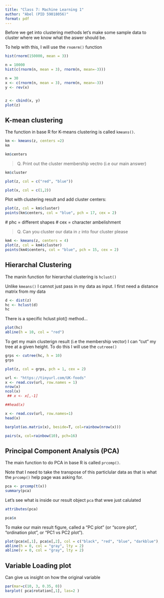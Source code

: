 ```yaml
---
title: "Class 7: Machine Learning 1"
author: "Abel (PID 59018056)"
format: pdf
---
```


Before we get into clustering methods let's make some sample data to cluster where we know what the aswer should be.

To help with this, I will use the `rnomrm()` function

```r
hist(rnorm(150000, mean = 3))
```

```r
n = 10000
hist(c(rnorm(n, mean = 3), rnorm(n, mean=-3)))
```

```r
n = 30 
x <- c(rnorm(n, mean = 3), rnorm(n, mean=-3))
y <- rev(x)


z <- cbind(x, y)
plot(z)
```

## K-mean clustering

The function in base R for K-means clustering is called `kmeans()`.

```r
km <- kmeans(z, centers =2)
km
```

```r
km$centers

```

> Q. Print out the cluster membership vectro (i.e our main answer)

```r
km$cluster
```

```r
plot(z, col = c("red", "blue"))
```

```r
plot(x, col = c(1,2))
```

Plot with clustering result and add cluster centers:

```r
plot(z, col = km$cluster)
points(km$centers, col = "blue", pch = 17, cex = 2)
```

\# phc = different shapes \# cex = character ambelishment

> Q. Can you cluster our data in `z` into four cluster please

```r
km4 <- kmeans(z, centers = 4)
plot(z, col = km4$cluster)
points(km4$centers, col = "blue", pch = 15, cex = 2)
```

## Hierarchal Clustering

The manin function for hierarchal clustering is `hclust()`

Unlike `kmeans()` I cannot just pass in my data as input. I first need a distance matrix from my data

```r
d <- dist(z)
hc <- hclust(d)
hc 
```

There is a specific hclust plot() method...

```r
plot(hc)
abline(h = 10, col = "red")
```

To get my main clusterign result (i.e the membership vector) I can "cut" my tree at a given height. To do this I will use the `cutreee()`

```r
grps <- cutree(hc, h = 10)
grps
```

```r
plot(z, col = grps, pch = 1, cex = 2)

```




```r
url <- "https://tinyurl.com/UK-foods"
x <- read.csv(url, row.names = 1)
nrow(x)
ncol(x)
 ## x <- x[,-1]

##head(x)
```


```r
x <- read.csv(url, row.names=1)
head(x)
```


```r
barplot(as.matrix(x), beside=T, col=rainbow(nrow(x)))
```
```r
pairs(x, col=rainbow(10), pch=16)
```
## Principal Component Analysis (PCA)

The main function to do PCA in base R is called `prcomp()`.

Note that I need to take the transpose of this particlular data as that is what the `prcomp()` help page was asking for.
```r
pca <- prcomp(t(x))
summary(pca)
```

Let's see what is inside our result object `pca` that wwe just calulated 

```r
attributes(pca)
```
```r
pca$x
```
To make our main result figure, called a "PC plot" (or "score plot", "ordination plot", or "PC1 vs PC2 plot").

```r
plot(pca$x[,1], pca$x[,2], col = c("black", "red", "blue", "darkblue"), pch = 16, xlab = "PC1(67.4%", ylab = "PC2 (29%")
abline(h = 0, col = "gray", lty = 2)
abline(v = 0, col = "gray", lty = 2)
```
## Variable Loading plot 

Can give us insight on how the original variable

```r
par(mar=c(10, 3, 0.35, 0))
barplot( pca$rotation[,1], las=2 )
```

